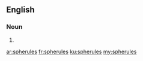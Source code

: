 ==English==

===Noun===
{{head|en}}

# {{plural of|spherule}}

[[ar:spherules]]
[[fr:spherules]]
[[ku:spherules]]
[[my:spherules]]